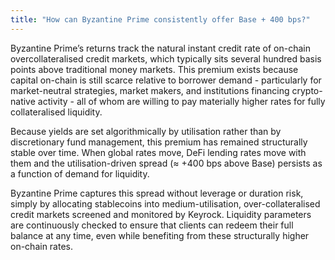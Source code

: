 ```yaml
---
title: "How can Byzantine Prime consistently offer Base + 400 bps?"
---
```


Byzantine Prime’s returns track the natural instant credit rate of on-chain overcollateralised credit markets, which typically sits several hundred basis points above traditional money markets. This premium exists because capital on-chain is still scarce relative to borrower demand - particularly for market-neutral strategies, market makers, and institutions financing crypto-native activity - all of whom are willing to pay materially higher rates for fully collateralised liquidity.

Because yields are set algorithmically by utilisation rather than by discretionary fund management, this premium has remained structurally stable over time. When global rates move, DeFi lending rates move with them and the utilisation-driven spread (≈ +400 bps above Base) persists as a function of demand for liquidity.

Byzantine Prime captures this spread without leverage or duration risk, simply by allocating stablecoins into medium-utilisation, over-collateralised credit markets screened and monitored by Keyrock. Liquidity parameters are continuously checked to ensure that clients can redeem their full balance at any time, even while benefiting from these structurally higher on-chain rates.